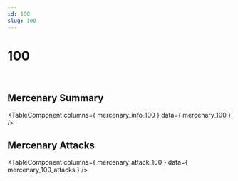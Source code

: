 ```yaml
---
id: 100
slug: 100
---
```



# 100

<div style = {{ display: "flex" }}>
    <Image img={require('@site/static/img/mercenaries/illust/thum_char_view_n_100.jpg')}/>
    <Image img={require('@site/static/img/mercenaries/illust/thum_char_view_o_100.jpg')}/>
</div>

## Mercenary Summary

<TableComponent
  columns={ mercenary_info_100 }
  data={ mercenary_100 }
/>

## Mercenary Attacks

<TableComponent
  columns={ mercenary_attack_100 }
  data={ mercenary_100_attacks }
/>